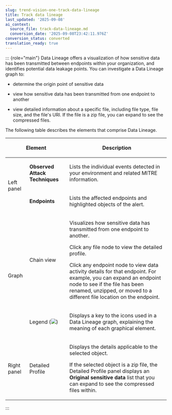 ```yaml
---
slug: trend-vision-one-track-data-lineage
title: Track data lineage
last_updated: '2025-09-08'
ai_context:
  source_file: track-data-lineage.md
  conversion_date: '2025-09-08T23:42:11.976Z'
conversion_status: converted
translation_ready: true
---
```


::: {role="main"}
Data Lineage offers a visualization of how sensitive data has been transmitted between endpoints within your organization, and identifies potential data leakage points. You can investigate a Data Lineage graph to:

- determine the origin point of sensitive data

- view how sensitive data has been transmitted from one endpoint to another

- view detailed information about a specific file, including file type, file size, and the file's URI. If the file is a zip file, you can expand to see the compressed files.

The following table describes the elements that comprise Data Lineage.

<table>
<thead>
<tr>
<th colspan="2"><p>Element</p></th>
<th><p>Description</p></th>
</tr>
</thead>
<tbody>
<tr>
<td rowspan="2"><p>Left panel</p></td>
<td><p><strong>Observed Attack Techniques</strong></p></td>
<td><p>Lists the individual events detected in your environment and related MITRE information.</p></td>
</tr>
<tr>
<td><strong>Endpoints</strong></td>
<td><p>Lists the affected endpoints and highlighted objects of the alert.</p></td>
</tr>
<tr>
<td rowspan="2"><p>Graph</p></td>
<td>Chain view</td>
<td><p>Visualizes how sensitive data has transmitted from one endpoint to another.</p>
<p>Click any file node to view the detailed profile.</p>
<p>Click any endpoint node to view data activity details for that endpoint. For example, you can expand an endpoint node to see if the file has been renamed, unzipped, or moved to a different file location on the endpoint.</p></td>
</tr>
<tr>
<td>Legend (<img src="./images/infoIcon=5ca285cd-10f2-43bc-bcd6-147fcbd4db5a.webp" />)</td>
<td><p>Displays a key to the icons used in a Data Lineage graph, explaining the meaning of each graphical element.</p></td>
</tr>
<tr>
<td>Right panel</td>
<td>Detailed Profile</td>
<td><p>Displays the details applicable to the selected object.</p>
<p>If the selected object is a zip file, the Detailed Profile panel displays an <strong>Original sensitive data</strong> list that you can expand to see the compressed files within.</p></td>
</tr>
</tbody>
</table>
:::

